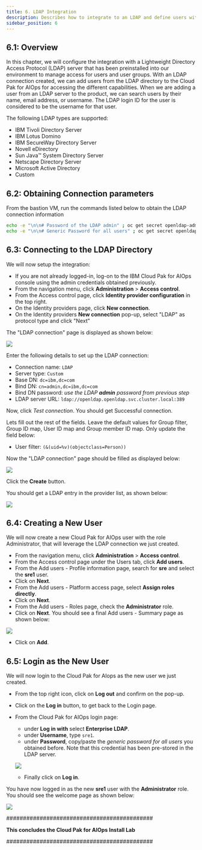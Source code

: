 ```yaml
---
title: 6. LDAP Integration
description: Describes how to integrate to an LDAP and define users with roles
sidebar_position: 6
---
```


## 6.1: Overview

In this chapter, we will configure the integration with a Lightweight Directory
Access Protocol (LDAP) server that has been preinstalled into our environment to
manage access for users and user groups. With an LDAP connection created, we can
add users from the LDAP directory to the Cloud Pak for AIOps for accessing the
different capabilities. When we are adding a user from an LDAP server to the
product, we can search users by their name, email address, or username. The LDAP
login ID for the user is considered to be the username for that user.

The following LDAP types are supported:

- IBM Tivoli Directory Server
- IBM Lotus Domino
- IBM SecureWay Directory Server
- Novell eDirectory
- Sun Java™ System Directory Server
- Netscape Directory Server
- Microsoft Active Directory
- Custom

## 6.2: Obtaining Connection parameters

From the bastion VM, run the commands listed below to obtain the LDAP connection
information

```sh
echo -e "\n\n# Password of the LDAP admin" ; oc get secret openldap-admin-secret --template={{.data.password}} -n openldap | base64 --decode ; echo -e "\n"
echo -e "\n\n# Generic Password for all users" ; oc get secret openldap-users-secret --template={{.data.password}} -n openldap | base64 --decode ; echo -e "\n"
```

## 6.3: Connecting to the LDAP Directory

We will now setup the integration:

- If you are not already logged-in, log-on to the IBM Cloud Pak for AIOps
  console using the admin credentials obtained previously.
- From the navigation menu, click **Administration** > **Access control**.
- From the Access control page, click **Identity provider configuration** in the
  top right.
- On the Identity providers page, click **New connection**.
- On the Identity providers **New connection** pop-up, select "LDAP" as protocol
  type and click "Next"

The "LDAP connection" page is displayed as shown below:

![](images/ldap-empty.png)

Enter the following details to set up the LDAP connection:

- Connection name: `LDAP`
- Server type: `Custom`
- Base DN: `dc=ibm,dc=com`
- Bind DN: `cn=admin,dc=ibm,dc=com`
- Bind DN password: _use the LDAP **admin** password from previous step_
- LDAP server URL: `ldap://openldap.openldap.svc.cluster.local:389`

Now, click _Test connection_. You should get Successful connection.

Lets fill out the rest of the fields. Leave the default values for Group filter,
Group ID map, User ID map and Group member ID map. Only update the field below:

- User filter: `(&(uid=%v)(objectclass=Person))`

Now the "LDAP connection" page should be filled as displayed below:

![](images/ldap-complete.png)

Click the **Create** button.

You should get a LDAP entry in the provider list, as shown below:

![](images/ldap-list.png)

## 6.4: Creating a New User

We will now create a new Cloud Pak for AIOps user with the role Administrator,
that will leverage the LDAP connection we just created.

- From the navigation menu, click **Administration** > **Access control**.
- From the Access control page under the Users tab, click **Add users**.
- From the Add users - Profile information page, search for **sre** and select
  the **sre1** user.
- Click on **Next**.
- From the Add users - Platform access page, select **Assign roles directly**.
- Click on **Next**.
- From the Add users - Roles page, check the **Administrator** role.
- Click on **Next**. You should see a final Add users - Summary page as shown
  below:

![](images/add-user.png)

- Click on **Add**.

## 6.5: Login as the New User

We will now login to the Cloud Pak for AIops as the new user we just created.

- From the top right icon, click on **Log out** and confirm on the pop-up.
- Click on the **Log in** button, to get back to the Login page.
- From the Cloud Pak for AIOps login page:

  - under **Log in with** select **Enterprise LDAP**.
  - under **Username**, type `sre1`.
  - under **Password**, copy/paste the _generic password for all users_ you
    obtained before. Note that this credential has been pre-stored in the LDAP
    server.

  ![](images/sre1-login.png)

  - Finally click on **Log in**.

You have now logged in as the new **sre1** user with the **Administrator** role.
You should see the welcome page as shown below:

![](images/sre1-welcome.png)

############################################

**This concludes the Cloud Pak for AIOps Install Lab**

############################################
